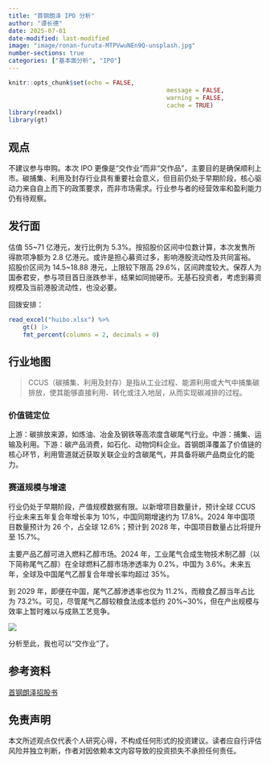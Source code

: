 ```yaml
---
title: "首钢朗泽 IPO 分析"
author: "谭长德"
date: 2025-07-01
date-modified: last-modified
image: "image/ronan-furuta-MTPVwuNEn9Q-unsplash.jpg"
number-sections: true
categories: ["基本面分析", "IPO"]
---
```


```r
knitr::opts_chunk$set(echo = FALSE,
											message = FALSE,
											warning = FALSE,
											cache = TRUE)
library(readxl)
library(gt)
```

## 观点

不建议参与申购。本次 IPO 更像是“交作业”而非“交作品”，主要目的是确保顺利上市。碳捕集、利用及封存行业具有重要社会意义，但目前仍处于早期阶段，核心驱动力来自自上而下的政策要求，而非市场需求。行业参与者的经营效率和盈利能力仍有待观察。

## 发行面

估值 55~71 亿港元，发行比例为 5.3%。按招股价区间中位数计算，本次发售所得款项净额为 2.8 亿港元。或许是担心募资过多，影响港股流动性及共同富裕。招股价区间为 14.5~18.88 港元，上限较下限高 29.6%，区间跨度较大。保荐人为国泰君安，参与项目首日涨跌参半，结果如同抛硬币。无基石投资者，考虑到募资规模及当前港股流动性，也没必要。

回拨安排：

```r
read_excel("huibo.xlsx") %>% 
	gt() |> 
	fmt_percent(columns = 2, decimals = 0)
```

## 行业地图

> CCUS（碳捕集、利用及封存）是指从工业过程、能源利用或大气中捕集碳排放，使其能够直接利用、转化或注入地层，从而实现碳减排的过程。

### 价值链定位

上游：碳排放来源，如炼油、冶金及钢铁等高浓度含碳尾气行业。中游：捕集、运输及利用。下游：碳产品消费，如石化、动物饲料企业。首钢朗泽覆盖了价值链的核心环节，利用管道就近获取关联企业的含碳尾气，并具备将碳产品商业化的能力。

### 赛道规模与增速

行业仍处于早期阶段，产值规模数据有限。以新增项目数量计，预计全球 CCUS 行业未来五年复合年增长率为 10%，中国同期增速约为 17.8%。2024 年中国项目数量预计为 26 个，占全球 12.6%；预计到 2028 年，中国项目数量占比将提升至 15.7%。

主要产品乙醇可进入燃料乙醇市场。2024 年，工业尾气合成生物技术制乙醇（以下简称尾气乙醇）在全球燃料乙醇市场渗透率为 0.2%，中国为 3.6%。未来五年，全球及中国尾气乙醇复合年增长率均超过 35%。

到 2029 年，即便在中国，尾气乙醇渗透率也仅为 11.2%，而粮食乙醇当年占比为 73.2%。可见，尽管尾气乙醇较粮食法成本低约 20%~30%，但在产出规模与效率上暂时难以与成熟工艺竞争。

![](image/core-product-advantages.png)

分析至此，我也可以“交作业”了。

## 参考资料

[首钢朗泽招股书](https://www1.hkexnews.hk/listedco/listconews/sehk/2025/0630/2025063000028_c.pdf)

::: {.callout-important}
## 免责声明

本文所述观点仅代表个人研究心得，不构成任何形式的投资建议。读者应自行评估风险并独立判断，作者对因依赖本文内容导致的投资损失不承担任何责任。
:::

